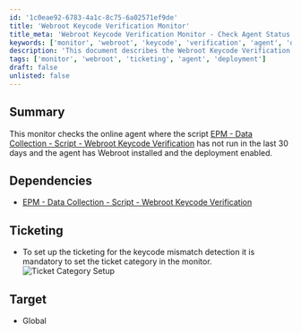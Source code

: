 ```yaml
---
id: '1c0eae92-6783-4a1c-8c75-6a02571ef9de'
title: 'Webroot Keycode Verification Monitor'
title_meta: 'Webroot Keycode Verification Monitor - Check Agent Status'
keywords: ['monitor', 'webroot', 'keycode', 'verification', 'agent', 'deployment']
description: 'This document describes the Webroot Keycode Verification Monitor, which checks for online agents where the script has not run in the last 30 days and ensures that Webroot is installed and deployment is enabled. It also covers dependencies and ticketing setup for keycode mismatch detection.'
tags: ['monitor', 'webroot', 'ticketing', 'agent', 'deployment']
draft: false
unlisted: false
---
```

## Summary

This monitor checks the online agent where the script [EPM - Data Collection - Script - Webroot Keycode Verification](https://proval.itglue.com/DOC-5078775-8223773) has not run in the last 30 days and the agent has Webroot installed and the deployment enabled.

## Dependencies

- [EPM - Data Collection - Script - Webroot Keycode Verification](https://proval.itglue.com/DOC-5078775-8223773)

## Ticketing

- To set up the ticketing for the keycode mismatch detection it is mandatory to set the ticket category in the monitor.  
  ![Ticket Category Setup](../../../static/img/SEC---Endpoint-Protection---Monitor---Execute-Script---Webroot-Keycode-Verification/image_1.png)

## Target

- Global











